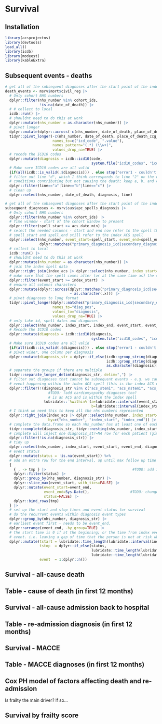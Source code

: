 # Survival

## Installation
```r
library(acsprojectns)
library(devtools)
load_all()
library(icdb)
library(modeest)
library(kableExtra)
```

## Subsequent events - deaths
```r
# get all of the subsequent diagnoses after the start point of the index ACS event
death_events <- msrv$mort$civil_reg |> 
  # Only cohort NHS numbers
  dplyr::filter(nhs_number %in% cohort_ids, 
                !is.na(date_of_death)) |>
  # # collect to local
  icdb::run() |>
  # shouldnt need to do this at work 
  dplyr::mutate(nhs_number = as.character(nhs_number)) |>
  # pivot longer
  dplyr::mutate(dplyr::across(-c(nhs_number, date_of_death, place_of_death_ccg_code, place_of_death), as.character)) |>
  tidyr::pivot_longer(-c(nhs_number, date_of_death, place_of_death_ccg_code, place_of_death), 
                      names_to=c("icd_code", ".value"), 
                      names_pattern="(.*)_(\\w+)", 
                      values_drop_na=TRUE) |>
  # recode the ICD10 codes
  dplyr::mutate(diagnosis = icdb::icd10(code, 
                                        system.file("icd10_codes", "icd10_ns.yaml", package="acsprojectns"))) %>% 
  # Make sure ICD10 codes are all valid
  {if(all(icdb::is_valid(.$diagnosis))) . else stop("error1 - couldn't parse all the ICD codes")} |>
  # filter out line "d", which I think corresponds to line "2" on the death certification - i.e.
  # conditions contributing but not causing the death; keep a, b, and c 
  dplyr::filter(line=="a"|line=="b"|line=="c") |>
  # clean up 
  dplyr::select(nhs_number, date_of_death, diagnosis, line)
```

```r
# get all of the subsequent diagnoses after the start point of the index ACS event
subsequent_diagnoses <- msrv$sus$apc_spells_diagnosis |>
  # Only cohort NHS numbers
  dplyr::filter(nhs_number %in% cohort_ids) |>
  # Time window - start of the cohort window to present
  dplyr::filter(spell_start >= acs_date_min) |>
  # select the needed columns - start and end now refer to the spell the diagnosis was made; whereas
  # spell_start and spell_end still refer to the index ACS spell
  dplyr::select(nhs_number, event_start=spell_start, event_end=spell_end, 
                dplyr::matches("primary_diagnosis_icd|secondary_diagnosis_[0-9]+_icd")) |>
  # collect to local
  icdb::run() |>
  # shouldnt need to do this at work 
  dplyr::mutate(nhs_number = as.character(nhs_number)) |>
  # join the index spell data
  dplyr::right_join(index_acs |> dplyr::select(nhs_number, index_start=spell_start, index_end=spell_end), by="nhs_number") |>
  # make sure that the spell comes after (or at the same time as) the start of the index ACS spell
  dplyr::filter(event_start >= index_start) |>
  # ensure all columns characters
  dplyr::mutate(dplyr::across(dplyr::matches("primary_diagnosis_icd|secondary_diagnosis_[0-9]+_icd"),
                              ~ as.character(.x))) |>
  # pivot diagnoses to long format
  tidyr::pivot_longer(dplyr::matches("primary_diagnosis_icd|secondary_diagnosis_[0-9]+_icd"),
                      names_to="diag_pos",
                      values_to="diagnosis", 
                      values_drop_na=TRUE) |>
  # only take id, spell dates and diagnoses
  dplyr::select(nhs_number, index_start, index_end, event_start, event_end, diagnosis) |>
  # Recode the ICD10 codes
  dplyr::mutate(diagnosis = icdb::icd10(diagnosis, 
                                        system.file("icd10_codes", "icd10_ns.yaml", package="acsprojectns"))) %>% 
  # Make sure ICD10 codes are all valid
  {if(all(icdb::is_valid(.$diagnosis))) . else stop("error1 - couldn't parse all the ICD codes")} |>
  # pivot wider, one column per diagnosis
  dplyr::mutate(diagnosis_str = dplyr::if_else(icdb::group_string(diagnosis)!="",
                                               icdb::group_string(diagnosis), 
                                               as.character(diagnosis))) |>
  # separate the groups if there are multiple
  tidyr::separate_longer_delim(diagnosis_str, delim=",") |>
  # filter out diagnoses that cannot be subsequent events - e.g. we cannot have an ACS subsequent
  # event happening within the index ACS spell (this is the index ACS event)
  dplyr::filter(!(diagnosis_str %in% c("acs_stemi", "acs_nstemi", "acs_unstable_angina") & 
                    #TODO: ?add cardiomyopathy diagnoses too?
                    # is an ACS and is within the index spell
                  lubridate::`%within%`(a=lubridate::interval(event_start,event_end), 
                                        b=lubridate::interval(index_start,index_end)))) |>
  # I think we need this to keep all the nhs numbers represented
  dplyr::right_join(index_acs |> dplyr::select(nhs_number, index_start=spell_start, index_end=spell_end), 
                    by=c("nhs_number", "index_start", "index_end")) |>
  # complete the data.frame so each nhs_number has at least one of each event
  tidyr::complete(diagnosis_str, tidyr::nesting(nhs_number, index_start, index_end)) |>
  # complete will inject one diagnosis_str=NA row for each patient (given the right_join above); undo this
  dplyr::filter(!is.na(diagnosis_str)) |>
  # tidy up 
  dplyr::select(nhs_number, index_start, event_start, event_end, diagnosis_str) |>
  # event status
  dplyr::mutate(status = !is.na(event_start)) %>% 
  # add an extra row for the end interval, up until max follow up time
  {
    { . -> tmp } |>                                        #TODO: add in max follow up and death date
    dplyr::filter(status) |>
    dplyr::group_by(nhs_number, diagnosis_str) |>
    dplyr::slice_max(event_start, with_ties=FALSE) |>
    dplyr::mutate(event_start=event_end, 
                  event_end=Sys.Date(),                   #TODO: change this to max follow up or death
                  status=FALSE) |>
    dplyr::bind_rows(tmp) 
  } |>
  # set up the start and stop times and event status for survival
  # do the recurrent events within diagnosis event types
  dplyr::group_by(nhs_number, diagnosis_str) |>
  # earliest event first - needs to be event_end.
  dplyr::arrange(event_end, .by_group=TRUE) |>
  # the start time is 0 if at the beginning; or the time from index event to the end of the previous
  # event. i.e. leaving a gap of time that the person is not at risk whilst they are an inpatient.
  dplyr::mutate(tstart = lubridate::time_length(lubridate::interval(index_start, dplyr::lag(event_end, default=index_start[[1]])), unit="days"), 
                tstop  = dplyr::if_else(status, 
                                        lubridate::time_length(lubridate::interval(index_start, event_start), unit="days"),
                                        lubridate::time_length(lubridate::interval(index_start, Sys.Date()), unit="days")), 
                event  = 1:dplyr::n())

```


## Survival - all-cause death

## Table - cause of death (in first 12 months)

## Survival - all-cause admission back to hospital

## Table - re-admission diagnosis (in first 12 months)

## Survival - MACCE

## Table - MACCE diagnoses (in first 12 months)

## Cox PH model of factors affecting death and re-admission
Is frailty the main driver? If so...

## Survival by frailty score

